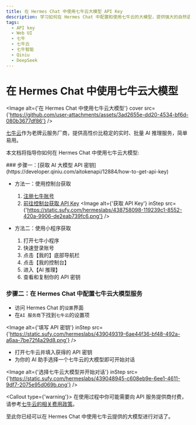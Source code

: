```yaml
---
title: 在 Hermes Chat 中使用七牛云大模型 API Key
description: 学习如何在 Hermes Chat 中配置和使用七牛云的大模型，提供强大的自然语言理解和生成能力。
tags:
  - API key
  - Web UI
  - 七牛
  - 七牛云
  - 七牛智能
  - Qiniu
  - DeepSeek
---
```


# 在 Hermes Chat 中使用七牛云大模型

<Image alt={'在 Hermes Chat 中使用七牛云大模型'} cover src={'https://github.com/user-attachments/assets/3ad2655e-dd20-4534-bf6d-080b3677df86'} />

[七牛云](https://www.qiniu.com)作为老牌云服务厂商，提供高性价比稳定的实时、批量 AI 推理服务，简单易用。

本文档将指导你如何在 Hermes Chat 中使用七牛云大模型:

<Steps>
  ### 步骤一：[获取 AI 大模型 API 密钥](https://developer.qiniu.com/aitokenapi/12884/how-to-get-api-key)

  - 方法一：使用控制台获取

    1. [注册七牛账号](https://s.qiniu.com/umqq6n?ref=developer.qiniu.com\&s_path=%2Faitokenapi%2F12884%2Fhow-to-get-api-key)
    2. [前往控制台获取 API Key](https://portal.qiniu.com/ai-inference/api-key)
       <Image alt={'获取 API Key'} inStep src={'https://static.sufy.com/hermeslabs/438758098-119239c1-8552-420a-9906-de2eab739fc6.png'} />

  - 方法二：使用小程序获取
    1. 打开七牛小程序
    2. 快速登录账号
    3. 点击【我的】底部导航栏
    4. 点击【我的控制台】
    5. 进入【AI 推理】
    6. 查看和复制你的 API 密钥

  ### 步骤二：在 Hermes Chat 中配置七牛云大模型服务

  - 访问 Hermes Chat 的`设置`界面
  - 在`AI 服务商`下找到`七牛云`的设置项

  <Image alt={'填写 API 密钥'} inStep src={'https://static.sufy.com/hermeslabs/439049319-6ae44f36-bf48-492a-a6aa-7be72f4a29d8.png'} />

  - 打开七牛云并填入获得的 API 密钥
  - 为你的 AI 助手选择一个七牛云的大模型即可开始对话

  <Image alt={'选择七牛云大模型并开始对话'} inStep src={'https://static.sufy.com/hermeslabs/439048945-c608eb9e-6ee1-4611-9df7-2075e95d069b.png'} />

  <Callout type={'warning'}>
    在使用过程中你可能需要向 API 服务提供商付费，请参考[七牛云的相关费用政策](https://developer.qiniu.com/aitokenapi/12898/ai-token-api-pricing)。
  </Callout>
</Steps>

至此你已经可以在 Hermes Chat 中使用七牛云提供的大模型进行对话了。
